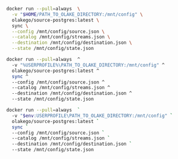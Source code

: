 
<Tabs groupId="docker">

<TabItem value="macos-linux" label="macOS / Linux" default>

```bash 
docker run --pull=always  \
  -v "$HOME/PATH_TO_OLAKE_DIRECTORY:/mnt/config" \
  olakego/source-postgres:latest \
  sync \
  --config /mnt/config/source.json \
  --catalog /mnt/config/streams.json \
  --destination /mnt/config/destination.json \
  --state /mnt/config/state.json

```

</TabItem>

<TabItem value="cmd" label="CMD">

```bash 
docker run --pull=always  ^
  -v "%USERPROFILE%\PATH_TO_OLAKE_DIRECTORY:/mnt/config" ^
  olakego/source-postgres:latest ^
  sync ^
  --config /mnt/config/source.json ^
  --catalog /mnt/config/streams.json ^
  --destination /mnt/config/destination.json ^
  --state /mnt/config/state.json
```


</TabItem>


<TabItem value="powershell" label="Powershell">

```bash 
docker run --pull=always  `
  -v "$env:USERPROFILE\PATH_TO_OLAKE_DIRECTORY:/mnt/config" `
  olakego/source-postgres:latest `
  sync `
  --config /mnt/config/source.json `
  --catalog /mnt/config/streams.json `
  --destination /mnt/config/destination.json `
  --state /mnt/config/state.json
```

</TabItem>
</Tabs>
